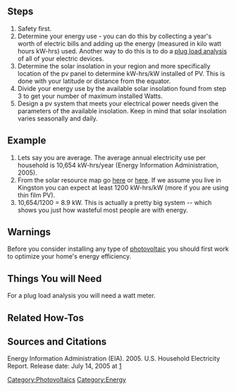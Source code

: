 == Steps ==
# Safety first.
# Determine your energy use - you can do this by collecting a year's worth of electric bills and adding up the energy (measured in  kilo watt hours kW-hrs) used. Another way to do this is to do a [[plug load analysis]] of all of your electric devices.
# Determine the solar insolation in your region and more specifically location of the pv panel to determine kW-hrs/kW installed of PV. This is done with your latitude or distance from the equator.  
# Divide your energy use by the available solar insolation found from step 3 to get your number of maximum installed Watts.
# Design a pv system that meets your electrical power needs given the parameters of the available insolation. Keep in mind that solar insolation varies seasonally and daily.

== Example ==
# Lets say you are average. The average annual electricity use per household is 10,654 kW-hrs/year (Energy Information Administration, 2005).
# From the solar resource map go [https://glfc.cfsnet.nfis.org/mapserver/pv/index_e.php here] or [http://www.greenpowerlabs.com/maps4.html here]. If we assume you live in Kingston you can expect at least 1200 kW-hrs/kW (more if you are using thin film PV).
# 10,654/1200 = 8.9 kW. This is actually a pretty big system -- which shows you just how wasteful most people are with energy.

== Warnings ==
Before you consider installing any type of [[photovoltaic]] you should first work to optimize your home's energy efficiency.

== Things You will Need ==
For a plug load analysis you will need a watt meter.

== Related How-Tos ==
== Sources and Citations ==
Energy Information Administration (EIA). 2005. U.S.  Household Electricity Report. Release date: July 14, 2005 at [http://www.eia.doe.gov/emeu/reps/enduse/er01_us.html]

[[Category:Photovoltaics]]
[[Category:Energy]]